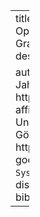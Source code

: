 ---
title: "Accessing the OpenAIRE Research Graph dumps"
description: |
  
author:
  - name: Najko Jahn 
    url: https://twitter.com/najkoja
    affiliation: State and University Library Göttingen
    affiliation_url: https://www.sub.uni-goettingen.de/
date: `r Sys.Date()`
output: distill::distill_article
bibliography: pubs.bib
---